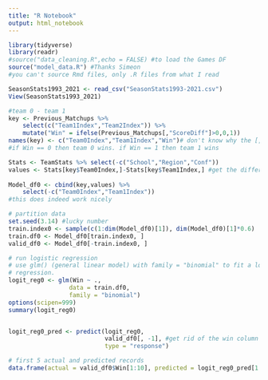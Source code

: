 ```yaml
---
title: "R Notebook"
output: html_notebook
---
```


```r
library(tidyverse)
library(readr)
#source("data_cleaning.R",echo = FALSE) #to load the Games DF
source("model_data.R") #Thanks Simeon
#you can't source Rmd files, only .R files from what I read
```

```r
SeasonStats1993_2021 <- read_csv("SeasonStats1993-2021.csv")
View(SeasonStats1993_2021)
```


```r
#team 0 - team 1
key <- Previous_Matchups %>% 
    select(c("Team1Index","Team2Index")) %>% 
    mutate("Win" = ifelse(Previous_Matchups[,"ScoreDiff"]>0,0,1)) 
names(key) <- c("Team0Index","Team1Index","Win")# don't know why the [,"ScoreDiff"] is still there
#if Win == 0 then team 0 wins. if Win == 1 then team 1 wins

Stats <- TeamStats %>% select(-c("School","Region","Conf"))
values <- Stats[key$Team0Index,]-Stats[key$Team1Index,] #get the difference in team stats
    
Model_df0 <- cbind(key,values) %>% 
    select(-c("Team0Index","Team1Index"))
#this does indeed work nicely

# partition data
set.seed(3.14) #lucky number
train.index0 <- sample(c(1:dim(Model_df0)[1]), dim(Model_df0)[1]*0.6)  
train.df0 <- Model_df0[train.index0, ]
valid_df0 <- Model_df0[-train.index0, ]

# run logistic regression
# use glm() (general linear model) with family = "binomial" to fit a logistic 
# regression.
logit_reg0 <- glm(Win ~ ., 
                 data = train.df0, 
                 family = "binomial") 
options(scipen=999)
summary(logit_reg0)


logit_reg0_pred <- predict(logit_reg0, 
                           valid_df0[, -1], #get rid of the win column
                           type = "response")

# first 5 actual and predicted records
data.frame(actual = valid_df0$Win[1:10], predicted = logit_reg0_pred[1:10])

```


